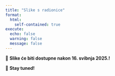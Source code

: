 ---
title: "Slike s radionice"
format: 
  html:
    self-contained: true
execute:
  echo: false
  warning: false
  message: false
---

::: {.image-announcement}
📢 **Slike će biti dostupne nakon 16. svibnja 2025.!**  

📸 **Stay tuned!**  
:::